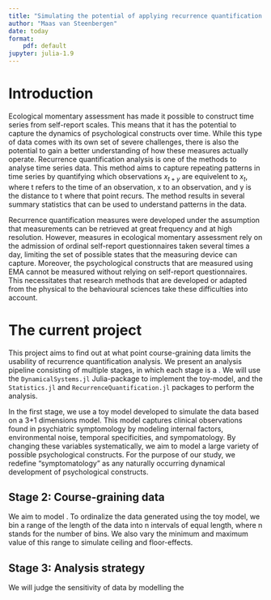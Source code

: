 ```yaml
---
title: "Simulating the potential of applying recurrence quantification analysis on ecological momentary assessment data"
author: "Maas van Steenbergen"
date: today
format: 
    pdf: default
jupyter: julia-1.9
---
```


# Introduction

Ecological momentary assessment has made it possible to construct time series from self-report scales. This means that it has the potential to capture the dynamics of psychological constructs over time. While this type of data comes with its own set of severe challenges, there is also the potential to gain a better understanding of how these measures actually operate. Recurrence quantification analysis is one of the methods to analyse time series data. This method aims to capture repeating patterns in time series by quantifying which observations $x_{t+y}$ are equivelent to $x_{t}$, where t refers to the time of an observation, x to an observation, and y is the distance to t where that point recurs. The method results in several summary statistics that can be used to understand patterns in the data.

Recurrence quantification measures were developed under the assumption that measurements can be retrieved at great frequency and at high resolution. However, measures in ecological momentary assessment rely on the admission of ordinal self-report questionnaires taken several times a day, limiting the set of possible states that the measuring device can capture. Moreover, the psychological constructs that are measured using EMA cannot be measured without relying on self-report questionnaires. This necessitates that research methods that are developed or adapted from the physical to the behavioural sciences take these difficulties into account.

# The current project
This project aims to find out at what point course-graining data limits the usability of recurrence quantification analysis. We present an analysis pipeline consisting of multiple stages, in which each stage is a . We will use the `DynamicalSystems.jl` Julia-package to implement the toy-model, and the `Statistics.jl` and `RecurrenceQuantification.jl` packages to perform the analysis. 

In the first stage, we use a toy model developed to simulate the data based on a 3+1 dimensions model. This model captures clinical observations found in psychiatric symptomology by modeling internal factors, environmental noise, temporal specificities, and sympomatology. By changing these variables systematically, we aim to model a large variety of possible psychological constructs. For the purpose of our study, we redefine "symptomatology" as any naturally occurring dynamical development of psychological constructs.

## Stage 2: Course-graining data
We aim to model . To ordinalize the data generated using the toy model, we bin a range of the length of the data into n intervals of equal length, where n stands for the number of bins. We also vary the minimum and maximum value of this range to simulate ceiling and floor-effects. 

## Stage 3: Analysis strategy 
We will judge the sensitivity of  data by modelling the 